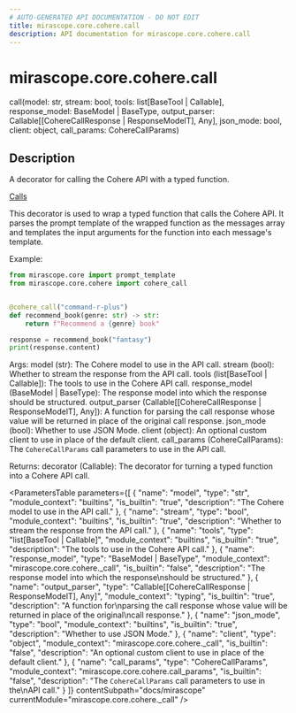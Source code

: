 ```yaml
---
# AUTO-GENERATED API DOCUMENTATION - DO NOT EDIT
title: mirascope.core.cohere.call
description: API documentation for mirascope.core.cohere.call
---
```


# mirascope.core.cohere.call

<ApiType type="Alias" />

<ApiSignature>
call(model: str, stream: bool, tools: list[BaseTool | Callable], response_model: BaseModel | BaseType, output_parser: Callable[[CohereCallResponse | ResponseModelT], Any], json_mode: bool, client: object, call_params: CohereCallParams)
</ApiSignature>

## Description

A decorator for calling the Cohere API with a typed function.

<Info title="Usage">

[Calls](/docs/mirascope/learn/calls)

</Info>


This decorator is used to wrap a typed function that calls the Cohere API. It parses
the prompt template of the wrapped function as the messages array and templates the input
arguments for the function into each message's template.

Example:

```python
from mirascope.core import prompt_template
from mirascope.core.cohere import cohere_call


@cohere_call("command-r-plus")
def recommend_book(genre: str) -> str:
    return f"Recommend a {genre} book"

response = recommend_book("fantasy")
print(response.content)
```

Args:
    model (str): The Cohere model to use in the API call.
    stream (bool): Whether to stream the response from the API call.
    tools (list[BaseTool | Callable]): The tools to use in the Cohere API call.
    response_model (BaseModel | BaseType): The response model into which the response
        should be structured.
    output_parser (Callable[[CohereCallResponse | ResponseModelT], Any]): A function for
        parsing the call response whose value will be returned in place of the original
        call response.
    json_mode (bool): Whether to use JSON Mode.
    client (object): An optional custom client to use in place of the default client.
    call_params (CohereCallParams): The `CohereCallParams` call parameters to use in the
        API call.

Returns:
    decorator (Callable): The decorator for turning a typed function into a Cohere API
        call.

<ParametersTable
  parameters={[
  {
    "name": "model",
    "type": "str",
    "module_context": "builtins",
    "is_builtin": "true",
    "description": "The Cohere model to use in the API call."
  },
  {
    "name": "stream",
    "type": "bool",
    "module_context": "builtins",
    "is_builtin": "true",
    "description": "Whether to stream the response from the API call."
  },
  {
    "name": "tools",
    "type": "list[BaseTool | Callable]",
    "module_context": "builtins",
    "is_builtin": "true",
    "description": "The tools to use in the Cohere API call."
  },
  {
    "name": "response_model",
    "type": "BaseModel | BaseType",
    "module_context": "mirascope.core.cohere._call",
    "is_builtin": "false",
    "description": "The response model into which the response\nshould be structured."
  },
  {
    "name": "output_parser",
    "type": "Callable[[CohereCallResponse | ResponseModelT], Any]",
    "module_context": "typing",
    "is_builtin": "true",
    "description": "A function for\nparsing the call response whose value will be returned in place of the original\ncall response."
  },
  {
    "name": "json_mode",
    "type": "bool",
    "module_context": "builtins",
    "is_builtin": "true",
    "description": "Whether to use JSON Mode."
  },
  {
    "name": "client",
    "type": "object",
    "module_context": "mirascope.core.cohere._call",
    "is_builtin": "false",
    "description": "An optional custom client to use in place of the default client."
  },
  {
    "name": "call_params",
    "type": "CohereCallParams",
    "module_context": "mirascope.core.cohere.call_params",
    "is_builtin": "false",
    "description": "The `CohereCallParams` call parameters to use in the\nAPI call."
  }
]}
  contentSubpath="docs/mirascope"
  currentModule="mirascope.core.cohere._call"
/>

<ReturnType
  type="Callable"
  isBuiltin={false}
  contentSubpath="docs/mirascope"
  currentModule="mirascope.core.cohere._call"
  description="The decorator for turning a typed function into a Cohere API\ncall."
/>



